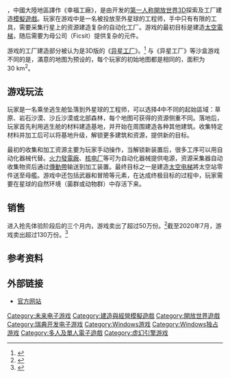 {{NoteTA
| G1 = Games
}}
{{Infobox video game
| title = 滿意（幸福工廠）
| english = Satisfactory
| image = Satifactory video game cover art.jpg
| developer = {{tsl|en|Coffee Stain Studios||Coffee Stain Studios}}
| publisher = {{tsl|en|Coffee Stain Publishing||Coffee Stain Publishing}}
| engine = [[虚幻引擎|虚幻引擎]]
| platforms = [[Microsoft_Windows|Microsoft Windows]]
| released = 2019年3月19日（抢先体验）
| genre = [[模擬遊戲|模擬遊戲]]
| modes = [[单人电子游戏|单人电子游戏]]、[[多人电子游戏|多人电子游戏]]
}}

{{Vgname|滿意|en=Satisfactory}}，中國大陸地區譯作《幸福工廠》，是由{{tsl|en|Coffee Stain Studios|Coffee Stain工作室}}开发的[[第一人称视角游戏|第一人称]][[開放世界|開放世界]][[三维游戏|3D]]探索及工厂建造[[模擬遊戲|模擬遊戲]]。玩家在游戏中是一名被投放至外星球的工程师，手中只有有限的工具，需要采集行星上的资源建造复杂的自动化工厂。游戏的最初目标是建造[[太空電梯|太空電梯]]，随后需要为母公司（Ficsit）提供复杂的元件。

游戏的工厂建造部分被认为是3D版的《[[异星工厂|异星工厂]]》。<ref>{{Cite web | url=https://www.rockpapershotgun.com/2018/06/12/satisfactory-looks-like-first-person-factorio/ | title=Satisfactory looks a lot like first-person Factorio | accessdate=2020-07-07 | archive-date=2020-09-21 | archive-url=https://web.archive.org/web/20200921204713/https://www.rockpapershotgun.com/2018/06/12/satisfactory-looks-like-first-person-factorio/ | dead-url=no }}</ref> 与《异星工厂》等沙盒游戏不同的是，滿意的地图为预设的，每个玩家的初始地图都是相同的，面积为30 km<sup>2</sup>。

== 游戏玩法==
玩家是一名乘坐逃生舱坠落到外星球的工程师，可以选择4中不同的起始區域：草原、岩石沙漠、沙丘沙漠或北部森林，每个地图可获得的资源侧重不同。落地后，玩家首先利用逃生舱的材料建造基地，并开始在周围建造各种其他建筑。收集特定材料并加工后可以将基地升级，解锁更多建筑和资源，提供新的目标。

最初的收集和加工资源主要为玩家手动操作，当解锁新装置后，很多工序可以用自动化器械代替。[[火力發電廠|火力發電廠]]、[[核电厂|核电厂]]等可为自动化器械提供电源，资源采集器自动收集物资后通过[[傳動帶|傳動帶]]输送到加工装置。最终目标之一是建造[[太空电梯|太空电梯]]將太空站零件送至母艦。游戏中还包括武器和冒險等元素，在达成终极目标的过程中，玩家需要在星球的自然环境（菌群或动物群）中存活下来。

==销售==
进入抢先体验阶段后的三个月内，游戏卖出了超过50万份。<ref>{{cite web | url = https://www.pcgamesn.com/satisfactory/sales | title = Epic exclusive Satisfactory has sold 500,000 copies in under three months | first = Dustin | last = Bailey | date = June 7, 2019 | accessdate = June 7, 2019 | work = {{tsl|en|PCGamesN||PCGamesN}} | archive-date = 2020-08-08 | archive-url = https://web.archive.org/web/20200808010203/https://www.pcgamesn.com/satisfactory/sales | dead-url = no }}</ref>截至2020年7月，游戏卖出超过130万份。<ref>{{cite web|url=https://www.pcgamer.com/heres-how-many-copies-satisfactory-has-sold-on-steam-and-epic/|title=Here's how many copies Satisfactory has sold on Steam and Epic|first=Jody|last=MacGregor|work=[[PC_Gamer|PC Gamer]]|date=July 5, 2020|accessdate=July 5, 2020|archive-date=2020-07-06|archive-url=https://web.archive.org/web/20200706041738/https://www.pcgamer.com/heres-how-many-copies-satisfactory-has-sold-on-steam-and-epic/|dead-url=no}}</ref>

==参考资料==
{{reflist}}

==外部链接==
*[https://www.satisfactorygame.com/ 官方网站] {{Wayback|url=https://www.satisfactorygame.com/ |date=20200703204447 }}

{{DEFAULTSORT:Satisfactory}}
[[Category:未来电子游戏|Category:未来电子游戏]]
[[Category:建造與經營模擬遊戲|Category:建造與經營模擬遊戲]]
[[Category:開放世界遊戲|Category:開放世界遊戲]]
[[Category:瑞典开发电子游戏|Category:瑞典开发电子游戏]]
[[Category:Windows游戏|Category:Windows游戏]]
[[Category:Windows独占游戏|Category:Windows独占游戏]]
[[Category:多人及單人電子遊戲|Category:多人及單人電子遊戲]]
[[Category:虚幻引擎游戏|Category:虚幻引擎游戏]]